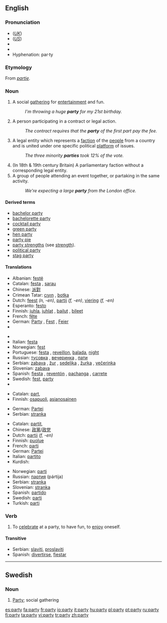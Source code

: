 {{wikipedia|dab=party (disambiguation)|party}}
==English==

{{rank|spirit|sometimes|account|453|party|sight|electronic|sea}}

===Pronunciation===
*(''[[Received Pronunciation|UK]]'') {{IPA|/pɑː.ti/}}
*(''[[General American|US]]'') {{IPA|/pɑɹ.ti/}}
*{{audio|en-us-party.ogg|Audio (US)}}
*{{rhymes|ɑː(r)ti}}
*Hyphenation: par&middot;ty

===Etymology===
From {{OF.}} ''[[partie]]''.

===Noun===
{{wikipedia|party|party (gathering)}}
{{en-noun|parti|es}}

# A social [[gathering]] for [[entertainment]] and fun.
#: ''I'm throwing a huge '''party''' for my 21st birthday.''
# {{law}} A person participating in a contract or legal action.
#:''The contract requires that the '''party''' of the first part pay the fee.''
# A legal entity which represents a [[faction]] of the [[people]] from a country and is united under one specific political [[platform]] of issues.
#:''The three minority '''parties''' took 12% of the vote.''
# (In 18th & 19th century Britain) A parliamentary faction without a corresponding legal entity.
# A group of people attending an event together, or partaking in the same activity.
#: ''We're expecting a large '''party''' from the London office.''

====Derived terms====
*[[bachelor party]]
*[[bachelorette party]]
*[[cocktail party]]
*[[green party]]
*[[hen party]]
*[[party pie]]
*[[party strengths]] (see [[strength]]).
*[[political party]]
*[[stag party]]

====Translations====
{{trans-top|a social gathering}}
*Albanian: [[festë]]
*Catalan: [[festa]] {{f}}, [[sarau]] {{m}}
*Chinese: [[派對]]
*Crimean Tatar: [[cıyın]] , [[botka]]
*Dutch: [[feest]] ''(n, -en)'', [[partij]] ''(f, -en)'', [[viering]] ''(f, -en)''
*Esperanto: [[festo]]
*Finnish: [[juhla]], [[juhlat]] {{p}}, [[bailut]] {{p}}, [[bileet]] {{p}}
*French: [[fête]] {{f}}
*German: [[Party]] {{f}}, [[Fest]] {{n}}, [[Feier]] {{f}}
*{{trreq|Hebrew}}
{{trans-mid}}
*{{trreq|Hungarian}}
*Italian: [[festa]] {{f}}
*Norwegian: [[fest]] {{m}}
*Portuguese: [[festa]] {{f}}, [[reveillon]], [[balada]], [[night]]
*Russian: [[тусовка]] {{f}}, [[вечеринка]] {{f}}, [[пати]] {{f}}
*Serbian: [[zabava]] {{f}}, [[žur]] {{m}}, [[sedeljka]] {{f}}, [[žurka]] {{f}}, [[večerinka]] {{f}}
*Slovenian: [[zabava]]
*Spanish: [[fiesta]] {{f}}, [[reventón]] {{m}}, [[pachanga]] {{f}}, [[carrete]] {{m}}
*Swedish: [[fest]], [[party#Swedish|party]] {{n}}
*{{trreq|Turkish}}
{{trans-bottom}}

{{trans-top|(''Law'') A person}}
*Catalan: [[part]], {{f}}
*Finnish: [[osapuoli]], [[asianosainen]]
{{trans-mid}}
*German: [[Partei]] {{f}}
*Serbian: [[stranka]]
{{trans-bottom}}

{{trans-top|political group}}
*Catalan: [[partit]], {{m}}
*Chinese: [[政黨]]/[[政党]]
*Dutch: [[partij]] ''(f, -en)''
*Finnish: [[puolue]]
*French: [[parti]] {{n}}
*German: [[Partei]] {{f}}
*Italian: [[partito]] {{n}}
*Kurdish: {{KUchar|[[پارتی]]}}
{{trans-mid}}
*Norwegian: [[parti]] {{n}}
*Russian: [[партия]] (pártija) {{f}}
*Serbian: [[stranka]]
*Slovenian: [[stranka]]
*Spanish: [[partido]] {{m}}
*Swedish: [[parti]] {{n}}
*Turkish: [[parti]]
{{trans-bottom}}

<!--Uncomment when adding first translation
{{trans-top|a parliamentary faction}}
{{trans-mid}}
{{trans-bottom}}
-->

===Verb===
{{en-verb|parties|partying|partied}}

# {{intransitive}} To [[celebrate]] at a party, to have fun, to [[enjoy]] oneself.

====Transitive====
{{rfc-header|Transitive}}
{{trans-top|to celebrate at a party}}
{{trans-mid}}
*Serbian: [[slaviti]], [[proslaviti]]
*Spanish: [[divertirse]], [[fiestar]]
{{trans-bottom}}

----

==Swedish==

===Noun===
{{sv-noun-reg-n}}

# [[#English|Party]]; social gathering

[[es:party]]
[[fa:party]]
[[fr:party]]
[[io:party]]
[[it:party]]
[[hu:party]]
[[pl:party]]
[[pt:party]]
[[ru:party]]
[[fi:party]]
[[ta:party]]
[[vi:party]]
[[tr:party]]
[[zh:party]]